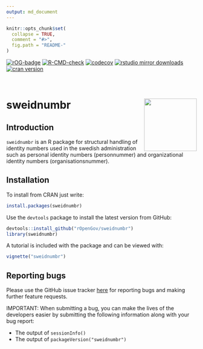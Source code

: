 ```yaml
---
output: md_document
---
```


```r
knitr::opts_chunk$set(
  collapse = TRUE,
  comment = "#>",
  fig.path = "README-"
)
```

<!-- README.md is generated from README.Rmd. Please edit that file -->

<!-- badges: start -->
[![rOG-badge](https://ropengov.github.io/rogtemplate/reference/figures/ropengov-badge.svg)](http://ropengov.org/)
[![R-CMD-check](https://github.com/rOpenGov/sweidnumbr/actions/workflows/R-CMD-check.yaml/badge.svg)](https://github.com/rOpenGov/sweidnumbr/actions/workflows/R-CMD-check.yaml)
[![codecov](https://codecov.io/gh/ropengov/sweidnumbr/branch/master/graph/badge.svg)](https://codecov.io/gh/ropengov/sweidnumbr) 
[![rstudio mirror downloads](http://cranlogs.r-pkg.org/badges/grand-total/sweidnumbr)](https://github.com/metacran/cranlogs.app)
[![cran version](http://www.r-pkg.org/badges/version/sweidnumbr)](https://CRAN.R-project.org/package=sweidnumbr)
<!-- badges: end -->

<br>
 
# sweidnumbr <a href='https://ropengov.github.io/sweidnumbr/'><img src='man/figures/logo.png' align="right" height="139" /></a>

## Introduction

`sweidnumbr` is an R package for structural handling of identity numbers used in the swedish administration such as personal identity numbers (personnummer) and organizational identity numbers (organisationsnummer).

## Installation

To install from CRAN just write:

```r
install.packages(sweidnumbr)
```

Use the `devtools` package to install the latest version from GitHub:

```r
devtools::install_github("rOpenGov/sweidnumbr")
library(sweidnumbr)
```

A tutorial is included with the package and can be viewed with:
```r
vignette("sweidnumbr")
```

## Reporting bugs

Please use the GitHub issue tracker [here](https://github.com/rOpenGov/sweidnumbr/issues) for reporting bugs and making further feature requests.

IMPORTANT: When submitting a bug, you can make the lives of the developers easier by submitting the following information along with your bug report:

- The output of `sessionInfo()`
- The output of `packageVersion("sweidnumbr")`
